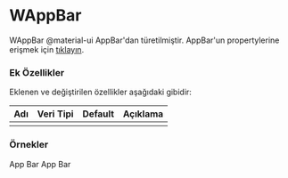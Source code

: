 
# WAppBar

WAppBar @material-ui AppBar'dan türetilmiştir.
AppBar'un propertylerine erişmek için [tıklayın](https://material-ui.com/api/app-bar/).

### Ek Özellikler

Eklenen ve değiştirilen özellikler aşağıdaki gibidir:

| Adı                 | Veri Tipi                                                     | Default | Açıklama                                        |
|:--------------------|:--------------------------------------------------------------|:--------|:------------------------------------------------|
|                     |                                                               |         |                                                 |


### Örnekler

<WPlayground header="Temel Kullanım">
<WAppBar style={{margin:10}} position="static"><WToolbar>App Bar</WToolbar></WAppBar>
<WAppBar style={{margin:10}} position="static" color="secondary"><WToolbar>App Bar</WToolbar></WAppBar>
</WPlayground><br/>
